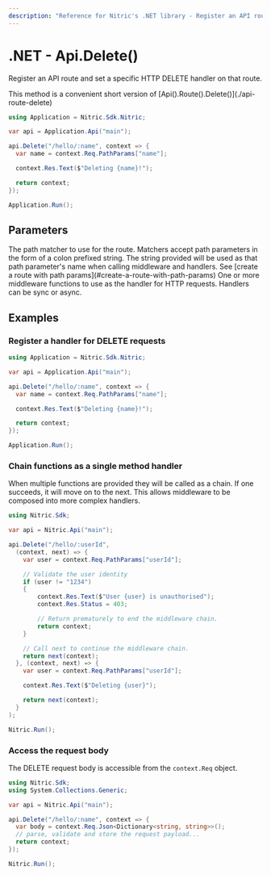 ```yaml
---
description: "Reference for Nitric's .NET library - Register an API route and set a specific HTTP DELETE handler on that route."
---
```


# .NET - Api.Delete()

Register an API route and set a specific HTTP DELETE handler on that route.

<Note>
  This method is a convenient short version of
  [Api().Route().Delete()](./api-route-delete)
</Note>

```csharp
using Application = Nitric.Sdk.Nitric;

var api = Application.Api("main");

api.Delete("/hello/:name", context => {
  var name = context.Req.PathParams["name"];

  context.Res.Text($"Deleting {name}!");

  return context;
});

Application.Run();
```

## Parameters

<Properties>
  <Property name="match" type="string" required>
    The path matcher to use for the route. Matchers accept path parameters in
    the form of a colon prefixed string. The string provided will be used as
    that path parameter's name when calling middleware and handlers. See [create
    a route with path params](#create-a-route-with-path-params)
  </Property>
  <Property
    name="...middleware"
    type="Middleware&lt;HttpContext&gt; or Func&lt;HttpContext, HttpContext&gt;"
    required
  >
    One or more middleware functions to use as the handler for HTTP requests.
    Handlers can be sync or async.
  </Property>
</Properties>

## Examples

### Register a handler for DELETE requests

```csharp
using Application = Nitric.Sdk.Nitric;

var api = Application.Api("main");

api.Delete("/hello/:name", context => {
  var name = context.Req.PathParams["name"];

  context.Res.Text($"Deleting {name}!");

  return context;
});

Application.Run();
```

### Chain functions as a single method handler

When multiple functions are provided they will be called as a chain. If one succeeds, it will move on to the next. This allows middleware to be composed into more complex handlers.

```csharp
using Nitric.Sdk;

var api = Nitric.Api("main");

api.Delete("/hello/:userId",
  (context, next) => {
    var user = context.Req.PathParams["userId"];

    // Validate the user identity
    if (user != "1234")
    {
        context.Res.Text($"User {user} is unauthorised");
        context.Res.Status = 403;

        // Return prematurely to end the middleware chain.
        return context;
    }

    // Call next to continue the middleware chain.
    return next(context);
  }, (context, next) => {
    var user = context.Req.PathParams["userId"];

    context.Res.Text($"Deleting {user}");

    return next(context);
  }
);

Nitric.Run();
```

### Access the request body

The DELETE request body is accessible from the `context.Req` object.

```csharp
using Nitric.Sdk;
using System.Collections.Generic;

var api = Nitric.Api("main");

api.Delete("/hello/:name", context => {
  var body = context.Req.Json<Dictionary<string, string>>();
  // parse, validate and store the request payload...
  return context;
});

Nitric.Run();
```

